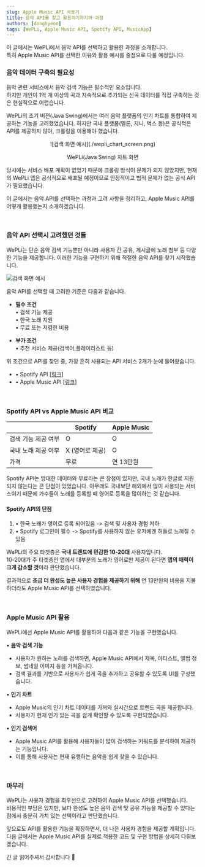 ```yaml
---
slug: Apple Music API 사용기
title: 음악 API를 찾고 활용하기까지의 과정
authors: [donghyeon]
tags: [WePLi, Apple Music API, Spotify API, MusicApp]
---
```


<!-- truncate -->

이 글에서는 WePLi에서 음악 API를 선택하고 활용한 과정을 소개합니다.  
특히 Apple Music API를 선택한 이유와 활용 예시를 중점으로 다룰 예정입니다.

### 음악 데이터 구축의 필요성

음악 관련 서비스에서 음악 검색 기능은 필수적인 요소입니다.  
하지만 개인이 1억 개 이상의 곡과 지속적으로 추가되는 신곡 데이터를 직접 구축하는 것은 현실적으로 어렵습니다.

WePLi의 초기 버전(Java Swing)에서는 여러 음악 플랫폼의 인기 차트를 통합하여 제공하는 기능을 고려했었습니다. 하지만 국내 플랫폼(멜론, 지니, 벅스 등)은 공식적은 API를 제공하지 않아, 크롤링을 이용해야 했습니다.

<div align="center">
    ![검색 화면 예시](./wepli_chart_screen.png)
    <p align="center">
        WePLi(Java Swing) 차트 화면
    </p>
</div>

당시에는 서비스 배포 계획이 없었기 때문에 크롤링 방식이 문제가 되지 않았지만, 현재의 WePLi 앱은 공식적으로 배포될 예정이므로 안정적이고 법적 문제가 없는 공식 API가 필요했습니다.

이 글에서는 음악 API를 선택하는 과정과 고려 사항을 정리하고, Apple Music API를 어떻게 활용했는지 소개하겠습니다.

<br/>

### 음악 API 선택시 고려했던 것들

WePLi는 단순 음악 검색 기능뿐만 아니라 사용자 간 공유, 게시글에 노래 첨부 등 다양한 기능을 제공합니다.
이러한 기능을 구현하기 위해 적절한 음악 API를 찾기 시작했습니다.

![검색 화면 예시](./search_screen.png)

음악 API를 선택할 때 고려한 기준은 다음과 같습니다.

- **필수 조건**  
• 검색 기능 제공  
• 한국 노래 지원  
• 무료 또는 저렴한 비용  

- **부가 조건**  
• 추천 서비스 제공(검색어,플레이리스트 등)  


위 조건으로 API를 찾던 중, 가장 흔히 사용되는 API 서비스 2개가 눈에 들어왔습니다.

- • Spotify API [[링크]](https://developer.spotify.com/terms)
- • Apple Music API [[링크]](https://developer.apple.com/documentation/applemusicapi)

<br/>

### Spotify API vs Apple Music API 비교

|                 |   Spotify   | Apple Music |
|-----------------|-------------|-------------|
| 검색 기능 제공 여부 | O            | O           |
| 국내 노래 제공 여부 | X (영어로 제공) | O           |
| 가격             | 무료          | 연 13만원     |

Spotify API는 방대한 데이터와 무료라는 큰 장점이 있지만, 국내 노래가 한글로 지원 되지 않는다는 큰 단점이 있었습니다.
아무래도 국내보단 해외에서 많이 사용되는 서비스이기 때문에 가수들이 노래를 등록할 때 영어로 등록을 많이하는 것 같습니다.


#### Spotify API의 단점
1. • 한국 노래가 영어로 등록 되어있음 -> 검색 및 사용자 경험 저하
2. • Spotify 로그인이 필수 -> Spotify를 사용하지 않는 유저에겐 허들로 느껴질 수 있음

WePLi의 주요 타겟층은 **국내 트렌드에 민감한 10-20대** 사용자입니다.  
10-20대가 주 타겟층인 앱에서 대부분의 노래가 영어로만 제공이 된다면 **앱의 매력이 크게 감소할 것**이라 판단했습니다.

결과적으로 **조금 더 완성도 높은 사용자 경험을 제공하기 위해** 연 13만원의 비용을 지불하더라도 Apple Music API를 선택하였습니다.

<br/>

### Apple Music API 활용

WePLi에선 Apple Music API를 활용하여 다음과 같은 기능을 구현했습니다.

• **음악 검색 기능**

   - 사용자가 원하는 노래를 검색하면, Apple Music API에서 제목, 아티스트, 앨범 정보, 썸네일 이미지 등을 가져옵니다.
   - 검색 결과를 기반으로 사용자가 쉽게 곡을 추가하고 공유할 수 있도록 UI를 구성했습니다.

• **인기 차트**

   - Apple Music의 인기 차트 데이터를 가져와 실시간으로 트렌드 곡을 제공합니다.
   - 사용자가 현재 인기 있는 곡을 쉽게 확인할 수 있도록 구현되었습니다.

• **인기 검색어**

   - Apple Music API를 활용해 사용자들이 많이 검색하는 키워드를 분석하여 제공하는 기능입니다.
   - 이를 통해 사용자는 현재 유행하는 음악을 쉽게 찾을 수 있습니다.

<br/>

### 마무리

WePLi는 사용자 경험을 최우선으로 고려하여 Apple Music API를 선택했습니다.  
비용적인 부담은 있지만, 보다 완성도 높은 음악 검색 및 공유 기능을 제공할 수 있다는 점에서 충분히 가치 있는 선택이라고 판단했습니다.

앞으로도 API를 활용한 기능을 확장하면서, 더 나은 사용자 경험을 제공할 계획입니다.  
다음 글에서는 Apple Music API를 실제로 적용한 코드 및 구현 방법을 상세히 다뤄보겠습니다.

긴 글 읽어주셔서 감사합니다 🎵